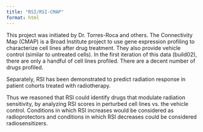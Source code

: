 ```yaml
---
title: "RSI/RSI-CMAP"
format: html
---
```


This project was initiated by Dr. Torres-Roca and others. The Connectivity Map (CMAP) is a Broad Institute project to use gene expression profiling to characterize cell lines after drug treatment. They also provide vehicle control (similar to untreated cells). In the first iteration of this data (build02), there are only a handful of cell lines profiled. There are a decent number of drugs profiled.

Separately, RSI has been demonstrated to predict radiation response in patient cohorts treated with radiotherapy.

Thus we reasoned that RSI could identify drugs that modulate radiation sensitivity, by analyzing RSI scores in perturbed cell lines vs. the vehicle control. Conditions in which RSI increases would be considered as radioprotectors and conditions in which RSI decreases could be considered radiosensitizers.

